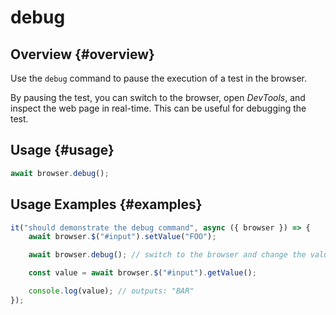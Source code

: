 # debug

## Overview {#overview}

Use the `debug` command to pause the execution of a test in the browser.

By pausing the test, you can switch to the browser, open _DevTools_, and inspect the web page in real-time. This can be useful for debugging the test.

## Usage {#usage}

```javascript
await browser.debug();
```

## Usage Examples {#examples}

```javascript
it("should demonstrate the debug command", async ({ browser }) => {
    await browser.$("#input").setValue("FOO");

    await browser.debug(); // switch to the browser and change the value of #input to "BAR"

    const value = await browser.$("#input").getValue();

    console.log(value); // outputs: "BAR"
});
```
